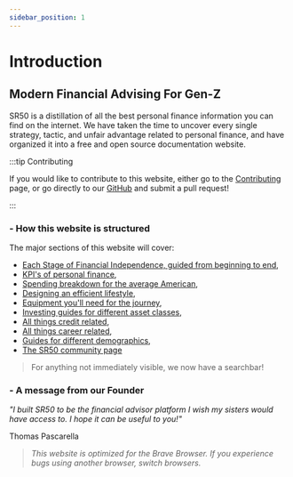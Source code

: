 ```yaml
---
sidebar_position: 1
---
```


# Introduction


## Modern Financial Advising For Gen-Z

SR50 is a distillation of all the best personal finance information you can find on the internet. We have taken the time to uncover every single strategy, tactic, and unfair advantage related to personal finance, and have organized it into a free and open source documentation website.

:::tip Contributing

If you would like to contribute to this website, either go to the [Contributing](community/contributing.md) page, or go directly to our [GitHub](https://github.com/tpascarella/sr50) and submit a pull request!

:::

### - How this website is structured

The major sections of this website will cover:
- [Each Stage of Financial Independence, guided from beginning to end](/fi-stages/index.md),
- [KPI's of personal finance](/kpis/index.md),
- [Spending breakdown for the average American](/spending/index.md),
- [Designing an efficient lifestyle](/lifestyle/index.md),
- [Equipment you'll need for the journey](/equipment/index.md),
- [Investing guides for different asset classes](/investing/index.md),
- [All things credit related](/credit/index.md),
- [All things career related](/careers/index.md),
- [Guides for different demographics](guides/index.md),
- [The SR50 community page](/community/index.md)

>For anything not immediately visible, we now have a searchbar!

### - A message from our Founder

*"I built SR50 to be the financial advisor platform I wish my sisters would have access to. I hope it can be useful to you!"* 

Thomas Pascarella

>*This website is optimized for the Brave Browser. If you experience bugs using another browser, switch browsers.*

<Slogan/>